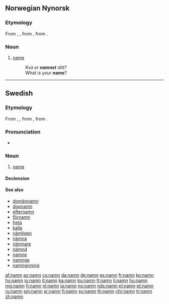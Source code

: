 {{also|nämn}}
==Norwegian Nynorsk==

===Etymology===
From {{etyl|non|nn}} {{term|namn|lang=non}}, {{term|nafn|lang=non}}, from {{etyl|gem-pro|nn}} {{m|gem-pro|*namô}}, from {{etyl|ine-pro|nn}} {{m|ine-pro|*h₁nómn̥}}.

===Noun===
{{nn-noun-n1}}

# [[name]]
#: ''Kva er '''namnet''' ditt?''
#: What is your '''name'''?

----

==Swedish==

===Etymology===
From {{etyl|non|sv}} {{term|namn|lang=sv}}, {{term|nafn|lang=non}}, from {{etyl|gem-pro|sv}} {{m|gem-pro|*namô}}, from {{etyl|ine-pro|sv}} {{m|ine-pro|*h₁nómn̥}}.

===Pronunciation===
* {{audio|Sv-namn.ogg|audio|lang=sv}}

===Noun===
{{sv-noun|n}}

# [[name]]

====Declension====
{{sv-noun-n-zero}}

====See also====
* [[domännamn]]
* [[dopnamn]]
* [[efternamn]]
* [[förnamn]]
* [[heta]]
* [[kalla]]
* [[nämligen]]
* [[nämna]]
* [[nämnare]]
* [[nämnd]]
* [[namne]]
* [[namnge]]
* [[namngivning]]

[[af:namn]]
[[az:namn]]
[[cs:namn]]
[[da:namn]]
[[de:namn]]
[[es:namn]]
[[fr:namn]]
[[ko:namn]]
[[hy:namn]]
[[io:namn]]
[[it:namn]]
[[ka:namn]]
[[ku:namn]]
[[lt:namn]]
[[li:namn]]
[[hu:namn]]
[[mg:namn]]
[[fj:namn]]
[[nl:namn]]
[[ja:namn]]
[[no:namn]]
[[nds:namn]]
[[pl:namn]]
[[pt:namn]]
[[ru:namn]]
[[sm:namn]]
[[sr:namn]]
[[fi:namn]]
[[sv:namn]]
[[th:namn]]
[[chr:namn]]
[[tr:namn]]
[[zh:namn]]